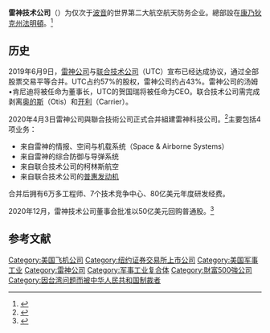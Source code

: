{{Infobox company
| name = 
| foundation = {{start date and age|2020|4|3}}
}}
'''雷神技术公司'''（{{lang-en|Raytheon Technologies Corporation}}）为仅次于[[波音|波音]]的世界第二大航空航天防务企业。總部設在[[康乃狄克州|康乃狄克州]][[法明頓_(康乃狄克州)|法明頓]]。<ref>{{cite web|url=https://www.courant.com/business/hc-biz-utc-raytheon-announcement-20190609-l4zbj234y5aypcery2ghfhqebu-story.html|title=United Technologies says its merging with defense contractor Raytheon and moving headquarters to Boston area from Connecticut|last=Singer|first=Stephen|date=2019-06-09|website=Hartford Courant|access-date=2019-06-10|archive-date=2021-04-08|archive-url=https://web.archive.org/web/20210408185410/https://www.courant.com/business/hc-biz-utc-raytheon-announcement-20190609-l4zbj234y5aypcery2ghfhqebu-story.html|dead-url=no}}</ref>

==历史==
2019年6月9日，[[雷神公司|雷神公司]]与[[联合技术公司|联合技术公司]]（UTC）宣布已经达成协议，通过全部股票交易平等合并。UTC占约57%的股权，雷神公司约占43%。雷神公司的汤姆•肯尼迪将被任命为董事长，UTC的贺国瑞将被任命为CEO。联合技术公司需完成剥离[[奧的斯電梯公司|奥的斯]]（Otis）和[[开利全球公司|开利]]（Carrier）。

2020年4月3日雷神公司與聯合技術公司正式合并組建雷神科技公司。<ref name="Kilgore">{{cite news | url=https://www.marketwatch.com/story/raytheon-technologies-stock-formerly-united-technologies-starts-trading-in-the-dow-friday-2020-04-03 | title=Raytheon Technologies' stock, formerly United Technologies, starts trading in | first=Tomi | last=Kilgore | work=[[MarketWatch|MarketWatch]] | date=April 4, 2020 | accessdate=2021-04-09 | archive-date=2020-07-13 | archive-url=https://web.archive.org/web/20200713151627/https://www.marketwatch.com/story/raytheon-technologies-stock-formerly-united-technologies-starts-trading-in-the-dow-friday-2020-04-03 | dead-url=no }}</ref>主要包括4项业务：
* 来自雷神的情报、空间与机载系统（Space & Airborne Systems）
* 来自雷神的综合防御与导弹系统
* 来自联合技术公司的柯林斯航空
* 来自联合技术公司的[[普惠公司|普惠发动机]]
合并后拥有6万多工程师、7个技术竞争中心、80亿美元年度研发经费。

2020年12月，雷神技术公司董事会批准以50亿美元回购普通股。<ref>{{cite web|url=https://www.mg21.com/rtx.html|title=美国第二大航太和国防公司：雷神技术Raytheon Technologies Corporation(RTX)|publisher=mg21.com|date=2021-08-22|access-date=2021-08-23|archive-date=2021-12-01|archive-url=https://web.archive.org/web/20211201193816/https://www.mg21.com/rtx.html|dead-url=no}}</ref>

==参考文献==
<references/>
[[Category:美国飞机公司|Category:美国飞机公司]]
[[Category:纽约证券交易所上市公司|Category:纽约证券交易所上市公司]] 
[[Category:美国军事工业|Category:美国军事工业]] 
[[Category:雷神公司|Category:雷神公司]]
[[Category:军事工业复合体|Category:军事工业复合体]]
[[Category:財富500強公司|Category:財富500強公司]]
[[Category:因台湾问题而被中华人民共和国制裁者|Category:因台湾问题而被中华人民共和国制裁者]]